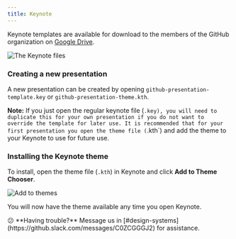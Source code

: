 ```yaml
---
title: Keynote
---
```


Keynote templates are available for download to the members of the GitHub organization on [Google Drive](https://drive.google.com/open?id=1Wp3NyCYM-FsU-4MKSbPcBgIsWVgvUQy0).

![The Keynote files](https://user-images.githubusercontent.com/10384315/56326001-35762780-6129-11e9-915d-949763cb1186.png)

### Creating a new presentation

A new presentation can be created by opening `github-presentation-template.key` or `github-presentation-theme.kth`.

**Note:** If you just open the regular keynote file (`.key), you will need to duplicate this for your own presentation if you do not want to override the template for later use. It is recommended that for your first presentation you open the theme file (`.kth`) and add the theme to your Keynote to use for future use.

### Installing the Keynote theme

To install, open the theme file (`.kth`) in Keynote and click **Add to Theme Chooser**.

![Add to themes](https://user-images.githubusercontent.com/10384315/56325663-e11e7800-6127-11e9-9fd3-4291c937317d.png)

You will now have the theme available any time you open Keynote.

<Note>
  😕 **Having trouble?** Message us in [#design-systems](https://github.slack.com/messages/C0ZCGGGJ2) for assistance.
</Note>
